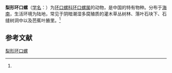 {{Speciesbox
| name = 梨形环口螺
| status = 
| status_system = 
| image = 
| genus = Cyclophorus
| species = pyrostoma
| authority = (Moellendorff, 1882)<ref name='id10948'>{{cite web| url =http://www.bioinfo.cn/db05/BjdwSpecies.php?action=view&id=10948| title =梨形环口螺| work =《中国动物物种编目数据库》| publisher =中国科学院微生物研究所| author =中国科学院动物研究所| accessdate =2009-04-28| deadurl =yes| archiveurl =https://web.archive.org/web/20160305084807/http://www.bioinfo.cn/db05/BjdwSpecies.php?action=view&id=10948| archivedate =2016-03-05}}</ref>
}}

'''梨形环口螺'''（[[学名|学名]]：{{lang|la|''Cyclophorus pyrostoma''}}）为[[环口螺科|环口螺科]][[环口螺属|环口螺属]]的动物，是中国的特有物种。分布于[[海南|海南]]，生活环境为陆地，常见于阴暗潮湿多腐殖质的灌木草丛树林、落叶石块下、石缝树洞中以及芭蕉叶腋里。<ref name='id10948'/>

== 参考文献 ==
{{reflist}}

{{Wikispecies|Cyclophorus pyrostoma}}
{{Taxonbar|from=Q11115787}}

[[Category:环口螺属|梨形环口螺]]


{{软体动物小作品}}